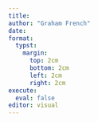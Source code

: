 ```yaml
---
title:
author: "Graham French"
date:
format: 
  typst:
    margin:
      top: 2cm
      bottom: 2cm
      left: 2cm
      right: 2cm
execute: 
  eval: false
editor: visual
---
```

